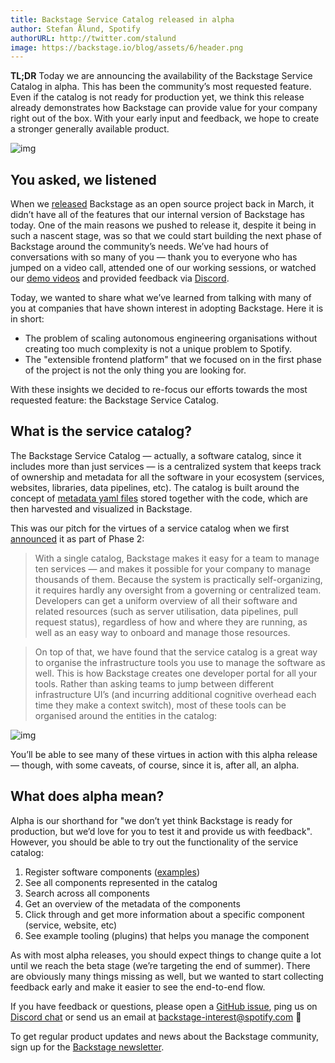 ```yaml
---
title: Backstage Service Catalog released in alpha
author: Stefan Ålund, Spotify
authorURL: http://twitter.com/stalund
image: https://backstage.io/blog/assets/6/header.png
---
```


**TL;DR** Today we are announcing the availability of the Backstage Service Catalog in alpha. This has been the community’s most requested feature. Even if the catalog is not ready for production yet, we think this release already demonstrates how Backstage can provide value for your company right out of the box. With your early input and feedback, we hope to create a stronger generally available product.

![img](assets/6/header.png)

<!-- truncate -->

## You asked, we listened

When we [released](https://backstage.io/blog/2020/03/16/announcing-backstage) Backstage as an open source project back in March, it didn’t have all of the features that our internal version of Backstage has today. One of the main reasons we pushed to release it, despite it being in such a nascent stage, was so that we could start building the next phase of Backstage around the community’s needs. We’ve had hours of conversations with so many of you — thank you to everyone who has jumped on a video call, attended one of our working sessions, or watched our [demo videos](https://backstage.io/demos) and provided feedback via [Discord](https://discord.com/invite/MUpMjP2).

Today, we wanted to share what we’ve learned from talking with many of you at companies that have shown interest in adopting Backstage. Here it is in short:

- The problem of scaling autonomous engineering organisations without creating too much complexity is not a unique problem to Spotify.
- The "extensible frontend platform" that we focused on in the first phase of the project is not the only thing you are looking for.

With these insights we decided to re-focus our efforts towards the most requested feature: the Backstage Service Catalog.

## What is the service catalog?

The Backstage Service Catalog — actually, a software catalog, since it includes more than just services — is a centralized system that keeps track of ownership and metadata for all the software in your ecosystem (services, websites, libraries, data pipelines, etc). The catalog is built around the concept of [metadata yaml files](/docs/architecture-decisions/adrs-adr002) stored together with the code, which are then harvested and visualized in Backstage.

This was our pitch for the virtues of a service catalog when we first [announced](https://backstage.io/blog/2020/05/22/phase-2-service-catalog) it as part of Phase 2:

> With a single catalog, Backstage makes it easy for a team to manage ten services — and makes it possible for your company to manage thousands of them. Because the system is practically self-organizing, it requires hardly any oversight from a governing or centralized team. Developers can get a uniform overview of all their software and related resources (such as server utilisation, data pipelines, pull request status), regardless of how and where they are running, as well as an easy way to onboard and manage those resources.

> On top of that, we have found that the service catalog is a great way to organise the infrastructure tools you use to manage the software as well. This is how Backstage creates one developer portal for all your tools. Rather than asking teams to jump between different infrastructure UI’s (and incurring additional cognitive overhead each time they make a context switch), most of these tools can be organised around the entities in the catalog:

![img](assets/20-05-20/tabs.png)

You’ll be able to see many of these virtues in action with this alpha release — though, with some caveats, of course, since it is, after all, an alpha.

## What does alpha mean?

Alpha is our shorthand for "we don’t yet think Backstage is ready for production, but we’d love for you to test it and provide us with feedback". However, you should be able to try out the functionality of the service catalog:

1. Register software components ([examples](https://github.com/backstage/backstage/tree/master/packages/catalog-model/examples))
2. See all components represented in the catalog
3. Search across all components
4. Get an overview of the metadata of the components
5. Click through and get more information about a specific component (service, website, etc)
6. See example tooling (plugins) that helps you manage the component

As with most alpha releases, you should expect things to change quite a lot until we reach the beta stage (we’re targeting the end of summer). There are obviously many things missing as well, but we wanted to start collecting feedback early and make it easier to see the end-to-end flow.

If you have feedback or questions, please open a [GitHub issue](https://github.com/backstage/backstage/issues), ping us on [Discord chat](https://discord.gg/backstage-687207715902193673) or send us an email at [backstage-interest@spotify.com](mailto:backstage-interest@spotify.com) 🙏

To get regular product updates and news about the Backstage community, sign up for the [Backstage newsletter](https://info.backstage.spotify.com/newsletter_subscribe).

